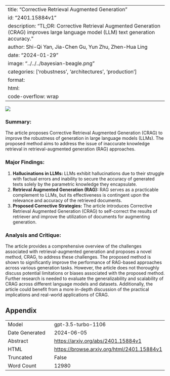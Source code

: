 
---
title: "Corrective Retrieval Augmented Generation"
id: "2401.15884v1"
description: "TL;DR: Corrective Retrieval Augmented Generation (CRAG) improves large language model (LLM) text generation accuracy."
author: Shi-Qi Yan, Jia-Chen Gu, Yun Zhu, Zhen-Hua Ling
date: "2024-01-29"
image: "../../../bayesian-beagle.png"
categories: ['robustness', 'architectures', 'production']
format:
  html:
    code-overflow: wrap
---

![](../../../bayesian-beagle.png)

### **Summary:**
The article proposes Corrective Retrieval Augmented Generation (CRAG) to improve the robustness of generation in large language models (LLMs). The proposed method aims to address the issue of inaccurate knowledge retrieval in retrieval-augmented generation (RAG) approaches.

### Major Findings:
1. **Hallucinations in LLMs:** LLMs exhibit hallucinations due to their struggle with factual errors and inability to secure the accuracy of generated texts solely by the parametric knowledge they encapsulate.
2. **Retrieval Augmented Generation (RAG):** RAG serves as a practicable complement to LLMs, but its effectiveness is contingent upon the relevance and accuracy of the retrieved documents.
3. **Proposed Corrective Strategies:** The article introduces Corrective Retrieval Augmented Generation (CRAG) to self-correct the results of retriever and improve the utilization of documents for augmenting generation.

### Analysis and Critique:
The article provides a comprehensive overview of the challenges associated with retrieval-augmented generation and proposes a novel method, CRAG, to address these challenges. The proposed method is shown to significantly improve the performance of RAG-based approaches across various generation tasks. However, the article does not thoroughly discuss potential limitations or biases associated with the proposed method. Further research is needed to evaluate the generalizability and scalability of CRAG across different language models and datasets. Additionally, the article could benefit from a more in-depth discussion of the practical implications and real-world applications of CRAG.

## Appendix

|          |          |
|----------|----------|
| Model     | gpt-3.5-turbo-1106       |
| Date Generated     | 2024-06-05       |
| Abstract | [https://arxiv.org/abs/2401.15884v1](https://arxiv.org/abs/2401.15884v1)        |
| HTML     | [https://browse.arxiv.org/html/2401.15884v1](https://browse.arxiv.org/html/2401.15884v1)       |
| Truncated       | False       |
| Word Count       | 12980       |